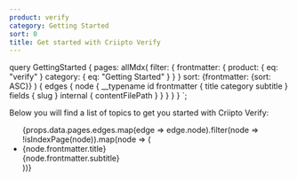 ```yaml
---
product: verify
category: Getting Started
sort: 0
title: Get started with Criipto Verify
---
```



  query GettingStarted {
    pages: allMdx(
      filter: {
        frontmatter: {
          product: { eq: "verify" }
          category: { eq: "Getting Started" }
        }
      }
      sort: {frontmatter: {sort: ASC}}
    ) {
      edges {
        node {
          __typename
          id
          frontmatter {
            title
            category
            subtitle
          }
          fields {
            slug
          }
          internal {
            contentFilePath
          }
        }
      }
    }
  }
`;

Below you will find a list of topics to get you started with Criipto Verify:

<ul>
  {props.data.pages.edges.map(edge => edge.node).filter(node => !isIndexPage(node)).map(node => (
    <li key={node.id}>
      <Link to={`/${node.fields.slug}/`}>{node.frontmatter.title}</Link><br />
      {node.frontmatter.subtitle}
    </li>
  ))}
</ul>
